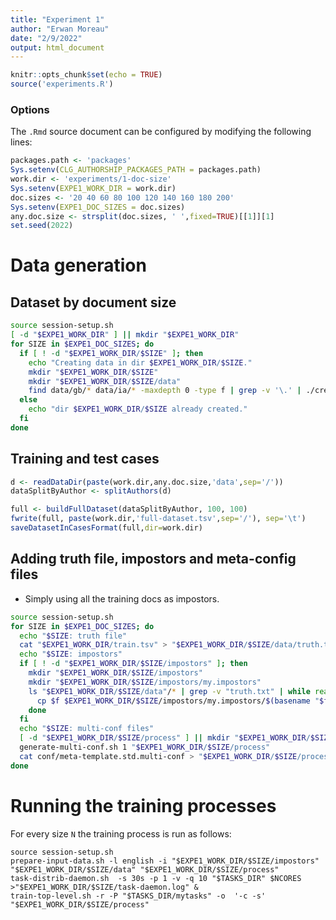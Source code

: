 ```yaml
---
title: "Experiment 1"
author: "Erwan Moreau"
date: "2/9/2022"
output: html_document
---
```


```r
knitr::opts_chunk$set(echo = TRUE)
source('experiments.R')
```

### Options

The `.Rmd` source document can be configured by modifying the following lines:

```r
packages.path <- 'packages'
Sys.setenv(CLG_AUTHORSHIP_PACKAGES_PATH = packages.path)
work.dir <- 'experiments/1-doc-size'
Sys.setenv(EXPE1_WORK_DIR = work.dir)
doc.sizes <- '20 40 60 80 100 120 140 160 180 200'
Sys.setenv(EXPE1_DOC_SIZES = doc.sizes)
any.doc.size <- strsplit(doc.sizes, ' ',fixed=TRUE)[[1]][1]
set.seed(2022)
```


# Data generation

## Dataset by document size

```bash
source session-setup.sh
[ -d "$EXPE1_WORK_DIR" ] || mkdir "$EXPE1_WORK_DIR"
for SIZE in $EXPE1_DOC_SIZES; do
  if [ ! -d "$EXPE1_WORK_DIR/$SIZE" ]; then 
    echo "Creating data in dir $EXPE1_WORK_DIR/$SIZE."
    mkdir "$EXPE1_WORK_DIR/$SIZE"
    mkdir "$EXPE1_WORK_DIR/$SIZE/data"
    find data/gb/* data/ia/* -maxdepth 0 -type f | grep -v '\.' | ./create-snippets-dataset.sh $SIZE "$EXPE1_WORK_DIR/$SIZE/data"
  else
    echo "dir $EXPE1_WORK_DIR/$SIZE already created."
  fi
done
```


## Training and test cases

```r
d <- readDataDir(paste(work.dir,any.doc.size,'data',sep='/'))
dataSplitByAuthor <- splitAuthors(d)
```

```r
full <- buildFullDataset(dataSplitByAuthor, 100, 100)
fwrite(full, paste(work.dir,'full-dataset.tsv',sep='/'), sep='\t')
saveDatasetInCasesFormat(full,dir=work.dir)
```

## Adding truth file, impostors and meta-config files

- Simply using all the training docs as impostors.

```bash
source session-setup.sh
for SIZE in $EXPE1_DOC_SIZES; do
  echo "$SIZE: truth file"
  cat "$EXPE1_WORK_DIR/train.tsv" > "$EXPE1_WORK_DIR/$SIZE/data/truth.txt"
  echo "$SIZE: impostors"
  if [ ! -d "$EXPE1_WORK_DIR/$SIZE/impostors" ]; then
    mkdir "$EXPE1_WORK_DIR/$SIZE/impostors"
    mkdir "$EXPE1_WORK_DIR/$SIZE/impostors/my.impostors"
    ls "$EXPE1_WORK_DIR/$SIZE/data"/* | grep -v "truth.txt" | while read f; do
      cp $f $EXPE1_WORK_DIR/$SIZE/impostors/my.impostors/$(basename "$f").txt
    done
  fi
  echo "$SIZE: multi-conf files"
  [ -d "$EXPE1_WORK_DIR/$SIZE/process" ] || mkdir "$EXPE1_WORK_DIR/$SIZE/process"
  generate-multi-conf.sh 1 "$EXPE1_WORK_DIR/$SIZE/process"
  cat conf/meta-template.std.multi-conf > "$EXPE1_WORK_DIR/$SIZE/process/meta-template.multi-conf"
done
```

# Running the training processes

For every size `N` the training process is run as follows: 

```
source session-setup.sh
prepare-input-data.sh -l english -i "$EXPE1_WORK_DIR/$SIZE/impostors" "$EXPE1_WORK_DIR/$SIZE/data" "$EXPE1_WORK_DIR/$SIZE/process"
task-distrib-daemon.sh  -s 30s -p 1 -v -q 10 "$TASKS_DIR" $NCORES >"$EXPE1_WORK_DIR/$SIZE/task-daemon.log" &
train-top-level.sh -r -P "$TASKS_DIR/mytasks" -o  '-c -s' "$EXPE1_WORK_DIR/$SIZE/process"
```
